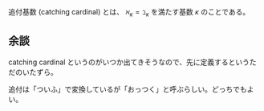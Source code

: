 追付基数 (catching cardinal) とは、 \( \aleph _ \kappa = \beth _ \kappa \) を満たす基数 \( \kappa \) のことである。

== 余談 ==

catching cardinal というのがいつか出てきそうなので、先に定義するというただのいたずら。

追付は「ついふ」で変換しているが「おっつく」と呼ぶらしい。どっちでもよい。
